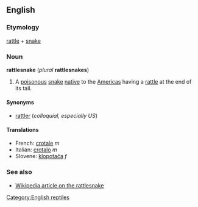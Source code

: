 ==English==
===Etymology===
[[rattle]] + [[snake]]

===Noun===
'''rattlesnake''' (''plural'' '''rattlesnakes''')

#A [[poisonous]] [[snake]] [[native]] to the [[Americas]] having a [[rattle]] at the end of its tail.

====Synonyms====
*[[rattler]] (''colloquial, especially US'')

====Translations====
*French: [[crotale]] ''m''
*Italian: [[crotalo]] ''m''
*Slovene: [[klopotača]] ''f''

===See also===
*[[w:Rattlesnake|Wikipedia article on the rattlesnake]]

[[Category:English reptiles]]